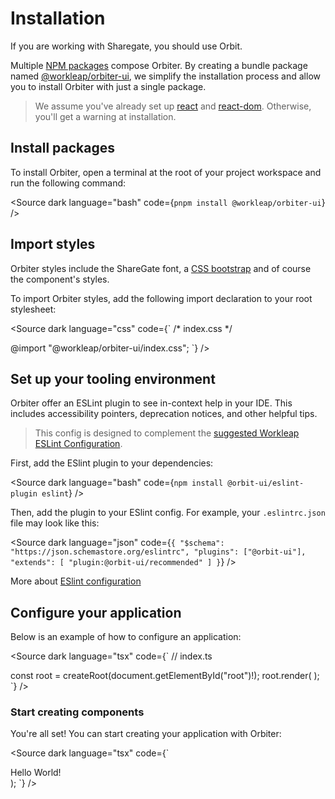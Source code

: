 
<Meta
    title="Installation"
    id="installation"
/>

# Installation

<Banner>If you are working with Sharegate, you should use <ExternalLink href="https://orbit.sharegate.design/">Orbit</ExternalLink>.</Banner>

Multiple [NPM packages](https://www.npmjs.com/settings/orbiter-ui/packages) compose Orbiter. By creating a bundle package named [@workleap/orbiter-ui](https://www.npmjs.com/package/@workleap/orbiter-ui), we simplify the installation process and allow you to install Orbiter with just a single package.

> We assume you've already set up [react](https://www.npmjs.com/package/react) and [react-dom](https://www.npmjs.com/package/react-dom). Otherwise, you'll get a warning at installation.

## Install packages

To install Orbiter, open a terminal at the root of your project workspace and run the following command:

<Source dark language="bash" code={`
pnpm install @workleap/orbiter-ui
`} />

## Import styles

Orbiter styles include the ShareGate font, a [CSS bootstrap](https://github.com/gsoft-inc/wl-orbiter/tree/master/packages/css/src) and of course the component's styles.

To import Orbiter styles, add the following import declaration to your root stylesheet:

<Source dark language="css" code={`
/* index.css */

@import "@workleap/orbiter-ui/index.css";
`} />

## Set up your tooling environment

Orbiter offer an ESLint plugin to see in-context help in your IDE. This includes accessibility pointers, deprecation notices, and other helpful tips.

> This config is designed to complement the [suggested Workleap ESLint Configuration](https://github.com/gsoft-inc/wl-web-configs).

First, add the ESlint plugin to your dependencies:

<Source dark language="bash" code={`
npm install @orbit-ui/eslint-plugin eslint
`} />

Then, add the plugin to your ESlint config. For example, your `.eslintrc.json` file may look like this:

<Source dark language="json" code={`
{
    "$schema": "https://json.schemastore.org/eslintrc",
    "plugins": ["@orbit-ui"],
    "extends": [
        "plugin:@orbit-ui/recommended"
    ]
}
`} />

More about [ESlint configuration](https://eslint.org/docs/latest/use/configure/configuration-files)

## Configure your application

Below is an example of how to configure an application:

<Source dark language="tsx" code={`
// index.ts


const root = createRoot(document.getElementById("root")!);
root.render(
    <ThemeProvider colorScheme="light">
        <App />
    </ThemeProvider>
);
`} />

### Start creating components

You're all set! You can start creating your application with Orbiter:

<Source dark language="tsx" code={`

  <Div backgroundColor="warning">
    <Text color="neutral">Hello World!</Text>
  </Div>
);
`} />
